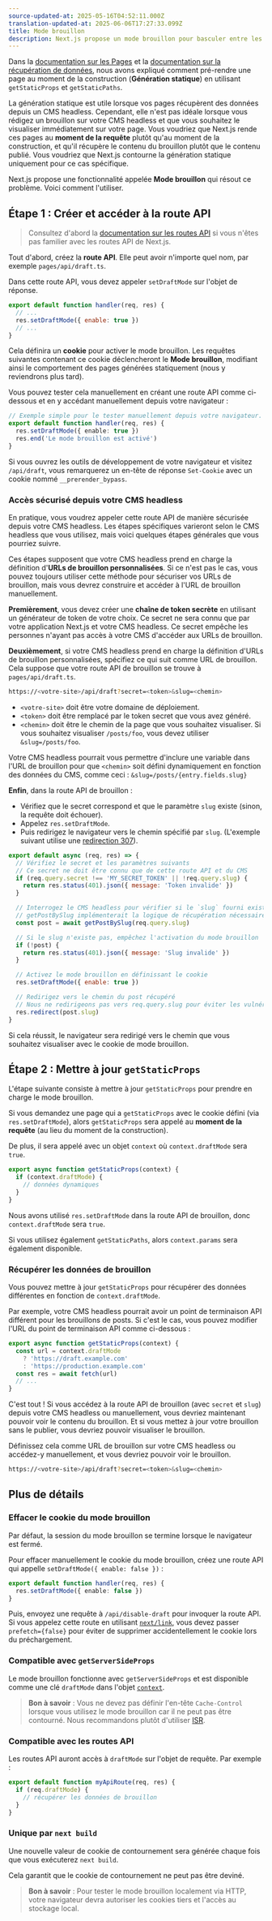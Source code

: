 ```yaml
---
source-updated-at: 2025-05-16T04:52:11.000Z
translation-updated-at: 2025-06-06T17:27:33.099Z
title: Mode brouillon
description: Next.js propose un mode brouillon pour basculer entre les pages statiques et dynamiques. Découvrez son fonctionnement avec le routeur Pages.
---
```


Dans la [documentation sur les Pages](/docs/pages/building-your-application/routing/pages-and-layouts) et la [documentation sur la récupération de données](/docs/pages/building-your-application/data-fetching), nous avons expliqué comment pré-rendre une page au moment de la construction (**Génération statique**) en utilisant `getStaticProps` et `getStaticPaths`.

La génération statique est utile lorsque vos pages récupèrent des données depuis un CMS headless. Cependant, elle n'est pas idéale lorsque vous rédigez un brouillon sur votre CMS headless et que vous souhaitez le visualiser immédiatement sur votre page. Vous voudriez que Next.js rende ces pages au **moment de la requête** plutôt qu'au moment de la construction, et qu'il récupère le contenu du brouillon plutôt que le contenu publié. Vous voudriez que Next.js contourne la génération statique uniquement pour ce cas spécifique.

Next.js propose une fonctionnalité appelée **Mode brouillon** qui résout ce problème. Voici comment l'utiliser.

## Étape 1 : Créer et accéder à la route API

> Consultez d'abord la [documentation sur les routes API](/docs/pages/building-your-application/routing/api-routes) si vous n'êtes pas familier avec les routes API de Next.js.

Tout d'abord, créez la **route API**. Elle peut avoir n'importe quel nom, par exemple `pages/api/draft.ts`.

Dans cette route API, vous devez appeler `setDraftMode` sur l'objet de réponse.

```js
export default function handler(req, res) {
  // ...
  res.setDraftMode({ enable: true })
  // ...
}
```

Cela définira un **cookie** pour activer le mode brouillon. Les requêtes suivantes contenant ce cookie déclencheront le **Mode brouillon**, modifiant ainsi le comportement des pages générées statiquement (nous y reviendrons plus tard).

Vous pouvez tester cela manuellement en créant une route API comme ci-dessous et en y accédant manuellement depuis votre navigateur :

```ts filename="pages/api/draft.ts"
// Exemple simple pour le tester manuellement depuis votre navigateur.
export default function handler(req, res) {
  res.setDraftMode({ enable: true })
  res.end('Le mode brouillon est activé')
}
```

Si vous ouvrez les outils de développement de votre navigateur et visitez `/api/draft`, vous remarquerez un en-tête de réponse `Set-Cookie` avec un cookie nommé `__prerender_bypass`.

### Accès sécurisé depuis votre CMS headless

En pratique, vous voudrez appeler cette route API de manière sécurisée depuis votre CMS headless. Les étapes spécifiques varieront selon le CMS headless que vous utilisez, mais voici quelques étapes générales que vous pourriez suivre.

Ces étapes supposent que votre CMS headless prend en charge la définition d'**URLs de brouillon personnalisées**. Si ce n'est pas le cas, vous pouvez toujours utiliser cette méthode pour sécuriser vos URLs de brouillon, mais vous devrez construire et accéder à l'URL de brouillon manuellement.

**Premièrement**, vous devez créer une **chaîne de token secrète** en utilisant un générateur de token de votre choix. Ce secret ne sera connu que par votre application Next.js et votre CMS headless. Ce secret empêche les personnes n'ayant pas accès à votre CMS d'accéder aux URLs de brouillon.

**Deuxièmement**, si votre CMS headless prend en charge la définition d'URLs de brouillon personnalisées, spécifiez ce qui suit comme URL de brouillon. Cela suppose que votre route API de brouillon se trouve à `pages/api/draft.ts`.

```bash filename="Terminal"
https://<votre-site>/api/draft?secret=<token>&slug=<chemin>
```

- `<votre-site>` doit être votre domaine de déploiement.
- `<token>` doit être remplacé par le token secret que vous avez généré.
- `<chemin>` doit être le chemin de la page que vous souhaitez visualiser. Si vous souhaitez visualiser `/posts/foo`, vous devez utiliser `&slug=/posts/foo`.

Votre CMS headless pourrait vous permettre d'inclure une variable dans l'URL de brouillon pour que `<chemin>` soit défini dynamiquement en fonction des données du CMS, comme ceci : `&slug=/posts/{entry.fields.slug}`

**Enfin**, dans la route API de brouillon :

- Vérifiez que le secret correspond et que le paramètre `slug` existe (sinon, la requête doit échouer).
- Appelez `res.setDraftMode`.
- Puis redirigez le navigateur vers le chemin spécifié par `slug`. (L'exemple suivant utilise une [redirection 307](https://developer.mozilla.org/fr/docs/Web/HTTP/Status/307)).

```js
export default async (req, res) => {
  // Vérifiez le secret et les paramètres suivants
  // Ce secret ne doit être connu que de cette route API et du CMS
  if (req.query.secret !== 'MY_SECRET_TOKEN' || !req.query.slug) {
    return res.status(401).json({ message: 'Token invalide' })
  }

  // Interrogez le CMS headless pour vérifier si le `slug` fourni existe
  // getPostBySlug implémenterait la logique de récupération nécessaire vers le CMS headless
  const post = await getPostBySlug(req.query.slug)

  // Si le slug n'existe pas, empêchez l'activation du mode brouillon
  if (!post) {
    return res.status(401).json({ message: 'Slug invalide' })
  }

  // Activez le mode brouillon en définissant le cookie
  res.setDraftMode({ enable: true })

  // Redirigez vers le chemin du post récupéré
  // Nous ne redirigeons pas vers req.query.slug pour éviter les vulnérabilités de redirection ouverte
  res.redirect(post.slug)
}
```

Si cela réussit, le navigateur sera redirigé vers le chemin que vous souhaitez visualiser avec le cookie de mode brouillon.

## Étape 2 : Mettre à jour `getStaticProps`

L'étape suivante consiste à mettre à jour `getStaticProps` pour prendre en charge le mode brouillon.

Si vous demandez une page qui a `getStaticProps` avec le cookie défini (via `res.setDraftMode`), alors `getStaticProps` sera appelé au **moment de la requête** (au lieu du moment de la construction).

De plus, il sera appelé avec un objet `context` où `context.draftMode` sera `true`.

```js
export async function getStaticProps(context) {
  if (context.draftMode) {
    // données dynamiques
  }
}
```

Nous avons utilisé `res.setDraftMode` dans la route API de brouillon, donc `context.draftMode` sera `true`.

Si vous utilisez également `getStaticPaths`, alors `context.params` sera également disponible.

### Récupérer les données de brouillon

Vous pouvez mettre à jour `getStaticProps` pour récupérer des données différentes en fonction de `context.draftMode`.

Par exemple, votre CMS headless pourrait avoir un point de terminaison API différent pour les brouillons de posts. Si c'est le cas, vous pouvez modifier l'URL du point de terminaison API comme ci-dessous :

```js
export async function getStaticProps(context) {
  const url = context.draftMode
    ? 'https://draft.example.com'
    : 'https://production.example.com'
  const res = await fetch(url)
  // ...
}
```

C'est tout ! Si vous accédez à la route API de brouillon (avec `secret` et `slug`) depuis votre CMS headless ou manuellement, vous devriez maintenant pouvoir voir le contenu du brouillon. Et si vous mettez à jour votre brouillon sans le publier, vous devriez pouvoir visualiser le brouillon.

Définissez cela comme URL de brouillon sur votre CMS headless ou accédez-y manuellement, et vous devriez pouvoir voir le brouillon.

```bash filename="Terminal"
https://<votre-site>/api/draft?secret=<token>&slug=<chemin>
```

## Plus de détails

### Effacer le cookie du mode brouillon

Par défaut, la session du mode brouillon se termine lorsque le navigateur est fermé.

Pour effacer manuellement le cookie du mode brouillon, créez une route API qui appelle `setDraftMode({ enable: false })` :

```ts filename="pages/api/disable-draft.ts"
export default function handler(req, res) {
  res.setDraftMode({ enable: false })
}
```

Puis, envoyez une requête à `/api/disable-draft` pour invoquer la route API. Si vous appelez cette route en utilisant [`next/link`](/docs/pages/api-reference/components/link), vous devez passer `prefetch={false}` pour éviter de supprimer accidentellement le cookie lors du préchargement.

### Compatible avec `getServerSideProps`

Le mode brouillon fonctionne avec `getServerSideProps` et est disponible comme une clé `draftMode` dans l'objet [`context`](/docs/pages/api-reference/functions/get-server-side-props#context-parameter).

> **Bon à savoir** : Vous ne devez pas définir l'en-tête `Cache-Control` lorsque vous utilisez le mode brouillon car il ne peut pas être contourné. Nous recommandons plutôt d'utiliser [ISR](/docs/pages/building-your-application/data-fetching/incremental-static-regeneration).

### Compatible avec les routes API

Les routes API auront accès à `draftMode` sur l'objet de requête. Par exemple :

```js
export default function myApiRoute(req, res) {
  if (req.draftMode) {
    // récupérer les données de brouillon
  }
}
```

### Unique par `next build`

Une nouvelle valeur de cookie de contournement sera générée chaque fois que vous exécuterez `next build`.

Cela garantit que le cookie de contournement ne peut pas être deviné.

> **Bon à savoir** : Pour tester le mode brouillon localement via HTTP, votre navigateur devra autoriser les cookies tiers et l'accès au stockage local.